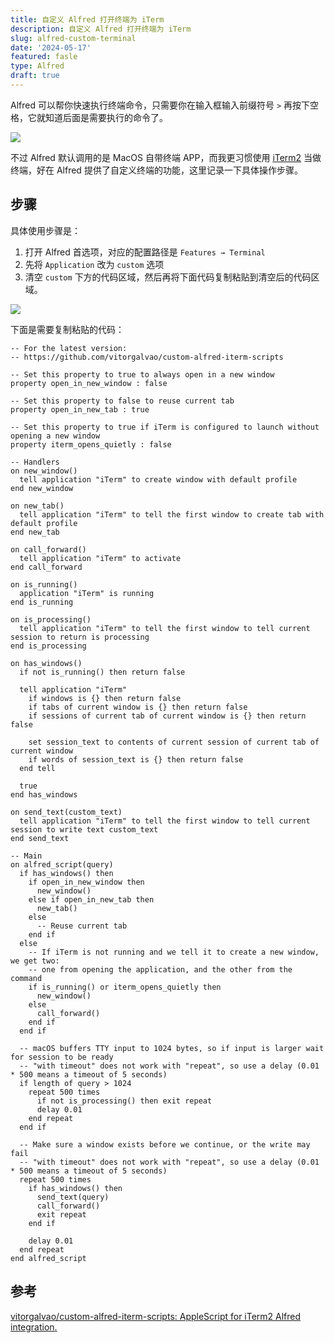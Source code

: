 ```yaml
---
title: 自定义 Alfred 打开终端为 iTerm
description: 自定义 Alfred 打开终端为 iTerm
slug: alfred-custom-terminal
date: '2024-05-17'
featured: fasle
type: Alfred
draft: true
---
```


Alfred 可以帮你快速执行终端命令，只需要你在输入框输入前缀符号 `>` 再按下空格，它就知道后面是需要执行的命令了。

![](https://static.webjam.cn/images/202405/alfred-terminal.webp)

不过 Alfred 默认调用的是 MacOS 自带终端 APP，而我更习惯使用 [iTerm2](https://iterm2.com/) 当做终端，好在 Alfred 提供了自定义终端的功能，这里记录一下具体操作步骤。

## 步骤

具体使用步骤是：

1. 打开 Alfred 首选项，对应的配置路径是 `Features → Terminal`
2. 先将 `Application` 改为 `custom` 选项
3. 清空 `custom` 下方的代码区域，然后再将下面代码复制粘贴到清空后的代码区域。

![](https://static.webjam.cn/images/202405/alfred-custom-terminal.webp)

下面是需要复制粘贴的代码：

```alfred_script
-- For the latest version:
-- https://github.com/vitorgalvao/custom-alfred-iterm-scripts

-- Set this property to true to always open in a new window
property open_in_new_window : false

-- Set this property to false to reuse current tab
property open_in_new_tab : true

-- Set this property to true if iTerm is configured to launch without opening a new window
property iterm_opens_quietly : false

-- Handlers
on new_window()
  tell application "iTerm" to create window with default profile
end new_window

on new_tab()
  tell application "iTerm" to tell the first window to create tab with default profile
end new_tab

on call_forward()
  tell application "iTerm" to activate
end call_forward

on is_running()
  application "iTerm" is running
end is_running

on is_processing()
  tell application "iTerm" to tell the first window to tell current session to return is processing
end is_processing

on has_windows()
  if not is_running() then return false

  tell application "iTerm"
    if windows is {} then return false
    if tabs of current window is {} then return false
    if sessions of current tab of current window is {} then return false

    set session_text to contents of current session of current tab of current window
    if words of session_text is {} then return false
  end tell

  true
end has_windows

on send_text(custom_text)
  tell application "iTerm" to tell the first window to tell current session to write text custom_text
end send_text

-- Main
on alfred_script(query)
  if has_windows() then
    if open_in_new_window then
      new_window()
    else if open_in_new_tab then
      new_tab()
    else
      -- Reuse current tab
    end if
  else
    -- If iTerm is not running and we tell it to create a new window, we get two:
    -- one from opening the application, and the other from the command
    if is_running() or iterm_opens_quietly then
      new_window()
    else
      call_forward()
    end if
  end if

  -- macOS buffers TTY input to 1024 bytes, so if input is larger wait for session to be ready
  -- "with timeout" does not work with "repeat", so use a delay (0.01 * 500 means a timeout of 5 seconds)
  if length of query > 1024
    repeat 500 times
      if not is_processing() then exit repeat
      delay 0.01
    end repeat
  end if

  -- Make sure a window exists before we continue, or the write may fail
  -- "with timeout" does not work with "repeat", so use a delay (0.01 * 500 means a timeout of 5 seconds)
  repeat 500 times
    if has_windows() then
      send_text(query)
      call_forward()
      exit repeat
    end if

    delay 0.01
  end repeat
end alfred_script
```

## 参考

[vitorgalvao/custom-alfred-iterm-scripts: AppleScript for iTerm2 Alfred integration.](https://github.com/vitorgalvao/custom-alfred-iterm-scripts)
